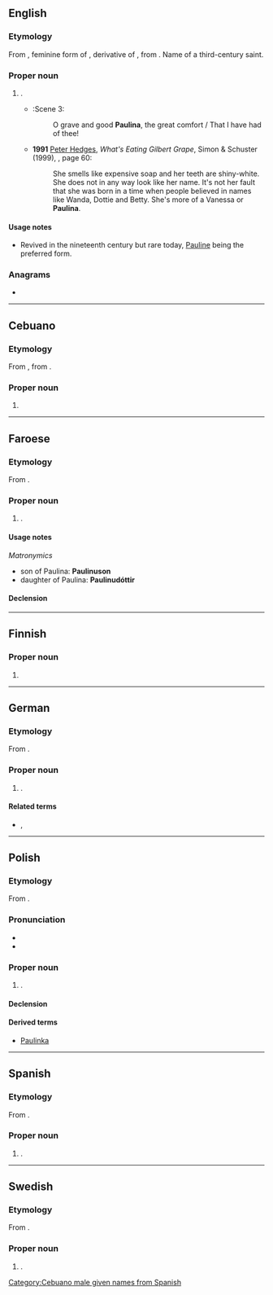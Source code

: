 {{also|Paulína|Paulīna}}
==English==

===Etymology===
From {{der|en|la|Paulina}}, feminine form of {{m|la|Paulinus}}, derivative of {{m|la|Paulus}}, from {{m|la|paulus||small}}. Name of a third-century saint.

===Proper noun===
{{en-proper noun}}

# {{given name|female|from=Latin}}.
#* {{RQ:Shakespeare Winter|V}}:Scene 3:
#*: O grave and good '''Paulina''', the great comfort / That I have had of thee!
#* '''1991''' [[w:Peter Hedges|Peter Hedges]], ''What's Eating Gilbert Grape'', Simon & Schuster (1999), {{ISBN|0671038540}}, page 60:
#*: She smells like expensive soap and her teeth are shiny-white. She does not in any way look like her name. It's not her fault that she was born in a time when people believed in names like Wanda, Dottie and Betty. She's more of a Vanessa or '''Paulina'''.

====Usage notes====
* Revived in the nineteenth century but rare today, [[Pauline]] being the preferred form.

===Anagrams===
* {{anagrams|en|Apulian|Paulian}}

----

==Cebuano==

===Etymology===
From {{der|ceb|es|Paulina}}, from {{der|ceb|la|Paulina}}.

===Proper noun===
{{head|ceb|proper noun}}

# {{given name|male|from=Latin|lang=ceb|dot=|A=a}}

[[Category:Cebuano male given names from Spanish]]

----

==Faroese==

===Etymology===
From {{der|fo|la|Paulina}}.

===Proper noun===
{{head|fo|proper noun}}

# {{given name|female|lang=fo}}.

====Usage notes====
''Matronymics''
* son of Paulina: '''Paulinuson'''
* daughter of Paulina: '''Paulinudóttir'''

====Declension====
{{fo-decl-proper-noun-s-indef|Paulina|Paulinu|Paulinu|Paulinu}}

----

==Finnish==

===Proper noun===
{{head|fi|proper noun form}}

# {{fi-form of|case=essive|pl=singular|Pauli}}

----

==German==

===Etymology===
From {{etyl|la|de}} {{m|la|Paulina}}.

===Proper noun===
{{head|de|proper noun}}

# {{given name|female|lang=de}}.

====Related terms====
* {{l|de|Paula}}, {{l|de|Pauline}}

----

==Polish==

===Etymology===
From {{etyl|la|pl}} {{m|la|Paulina}}.

===Pronunciation===
* {{pl-IPA|/Paulina/|/Pa-ulina/}}
* {{audio|Pl-Paulina.ogg|Audio|lang=pl}}

===Proper noun===
{{pl-proper noun|f|m=Paweł}}

# {{given name|female|lang=pl}}.

====Declension====
{{pl-decl-noun-f|Pauli|n}}

====Derived terms====
* [[Paulinka]]

----

==Spanish==

===Etymology===
From {{etyl|la|es}} {{m|la|Paulina}}.

===Proper noun===
{{es-proper noun|f}}

# {{given name|female|lang=es}}.

----

==Swedish==

===Etymology===
From {{etyl|la|sv}} {{m|la|Paulina}}.

===Proper noun===
{{sv-proper noun|c}}

# {{given name|female|lang=sv}}.